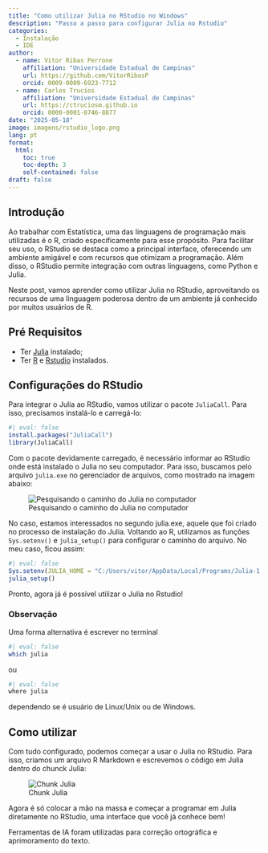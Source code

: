 ```yaml
---
title: "Como utilizar Julia no RStudio no Windows"
description: "Passo a passo para configurar Julia no Rstudio"
categories:
  - Instalação
  - IDE
author:
  - name: Vitor Ribas Perrone
    affiliation: "Universidade Estadual de Campinas"
    url: https://github.com/VitorRibasP
    orcid: 0009-0009-6923-7712
  - name: Carlos Trucíos
    affiliation: "Universidade Estadual de Campinas"
    url: https://ctruciosm.github.io
    orcid: 0000-0001-8746-8877
date: "2025-05-18"
image: imagens/rstudio_logo.png
lang: pt
format:
  html:
    toc: true
    toc-depth: 3
    self-contained: false
draft: false
---
```


## Introdução

Ao trabalhar com Estatística, uma das linguagens de programação mais utilizadas é o R, criado especificamente para esse propósito. Para facilitar seu uso, o RStudio se destaca como a principal interface, oferecendo um ambiente amigável e com recursos que otimizam a programação. Além disso, o RStudio permite integração com outras linguagens, como Python e Julia.

Neste post, vamos aprender como utilizar Julia no RStudio, aproveitando os recursos de uma linguagem poderosa dentro de um ambiente já conhecido por muitos usuários de R.



## Pré Requisitos


- Ter [Julia](https://www.ime.unicamp.br/~juliacps/Blog/instalar_julia.html) instalado;
- Ter [R](https://cran.r-project.org/bin/windows/base/) e [Rstudio](https://posit.co/downloads/) instalados.

## Configurações do RStudio

Para integrar o Julia ao RStudio, vamos utilizar o pacote `JuliaCall`. Para isso, precisamos instalá-lo e carregá-lo:


```r
#| eval: false
install.packages("JuliaCall")
library(JuliaCall)
```



Com o pacote devidamente carregado, é necessário informar ao RStudio onde está instalado o Julia no seu computador. Para isso, buscamos pelo arquivo `julia.exe` no gerenciador de arquivos, como mostrado na imagem abaixo:

![Pesquisando o caminho do Julia no computador](imagens/rstudiojulia.png){fig-align="center"}

No caso, estamos interessados no segundo julia.exe, aquele que foi criado no processo de instalação do Julia. Voltando ao R, utilizamos as funções `Sys.setenv()` e `julia_setup()` para configurar o caminho do arquivo. No meu caso, ficou assim:


```r
#| eval: false
Sys.setenv(JULIA_HOME = "C:/Users/vitor/AppData/Local/Programs/Julia-1.10.2/bin"
julia_setup()
```


Pronto, agora já é possível utilizar o Julia no Rstudio! 


::: {.callout-note icon=false}
### Observação
Uma forma alternativa é escrever no terminal


```bash
#| eval: false
which julia
```


ou 


```bash
#| eval: false
where julia
```


dependendo se é usuário de Linux/Unix ou de Windows.
:::



## Como utilizar

Com tudo configurado, podemos começar a usar o Julia no RStudio. Para isso, criamos um arquivo R Markdown e escrevemos o código em Julia dentro do chunck Julia:


![Chunk Julia](imagens/chunk_julia.png){fig-align="center"}


Agora é só colocar a mão na massa e começar a programar em Julia diretamente no RStudio, uma interface que você já conhece bem!




::: callout-note
Ferramentas de IA foram utilizadas para correção ortográfica e aprimoramento do texto.
:::